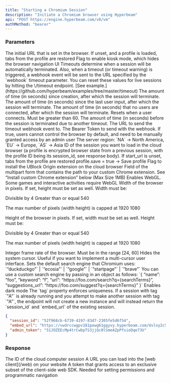 ```yaml
---
title: "Starting a Chromium Session"
description: "Initiate a Chromium browser using Hyperbeam"
api: "POST https://engine.hyperbeam.com/v0/vm"
authMethod: "bearer"
---
```


### Parameters

<Param body="start_url" type="string" default="about:blank">
  The initial URL that is set in the browser. If unset, and a profile is loaded,
  tabs from the profile are restored
</Param>

<Param body="kiosk" type="boolean" default={false}>
  Flag to enable kiosk mode, which hides the browser navigation UI
</Param>

<Param body="timeout" type="object">
  Timeouts determine when a session will be automatically terminated.
  Also, when a timeout (or timeout warning) is triggered, a webhook event will be sent to the URL specified by the `webhook` timeout parameter.
  <Tip>
    You can reset these values for live sessions by hitting the \<embed_url\>/timeout endpoint. [See example.](https://github.com/hyperbeam/examples/tree/master/timeout)
  </Tip>
  <Expandable>
      <Param body="absolute" type="number">
        The amount of time (in seconds) since creation, after which the session will terminate.
      </Param>
      <Param body="inactive" type="number">
        The amount of time (in seconds) since the last user input, after which the session will terminate.
      </Param>
      <Param body="offline" type="number" default="3600">
        The amount of time (in seconds) that no users are connected, after which the session will terminate. Resets when a user connects. Must be greater than 60.
      </Param>
      <Param body="warning" type="number" default="60">
        The amount of time (in seconds) before the session is terminated due to another timeout.
      </Param>
      <Param body="webhook" type="object">
        <Expandable>
          <Param body="url" type="string">
            The URL to send the timeout webhook event to.
          </Param>
          <Param body="bearer" type="string">
            The Bearer Token to send with the webhook.
          </Param>
        </Expandable>
      </Param>
  </Expandable>
</Param>

<Param body="control_disable_default" type="boolean" default={false}>
  If true, users cannot control the browser by default, and need to be manually
  granted access by an admin user
</Param>

<Param body="region" type="string" default="NA">
  The server region: `NA` → North America, `EU` → Europe, `AS` → Asia
</Param>

<Param body="profile.load" type="string">
  ID of the session you want to load in the cloud browser (a profile is
  encrypted browser state from a previous session, with the profile ID being its
  session_id, see response body). If start_url is unset, tabs from the profile
  are restored
</Param>

<Param body="profile.save" type="string">
  profile.save = true → Save profile
</Param>

<Param body="ublock" type="boolean" default={false}>
  Flag to install the UBlock Origin extension on the cloud browser
</Param>

<Param body="extension.field" type="string">
  Field of the multipart form that contains the path to your custom Chrome
  extension. See “Install custom Chrome extension” below (Max Size 1MB)
</Param>

<Param body="webgl" type="boolean" default={false}>
  Enables WebGL. Some games and interactive activities require WebGL
</Param>

<Param body="width" type="number" default={1280}>
Width of the browser in pixels. If set, height must be set as well. Width must be:

Divisible by 4
Greater than or equal 540

The max number of pixels (width height) is capped at 1920 1080

</Param>

<Param body="height" type="number" default={720}>
Height of the browser in pixels. If set, width must be set as well. Height must be:

Divisible by 4
Greater than or equal 540

The max number of pixels (width height) is capped at 1920 1080

</Param>

<Param body="fps" type="number" default={24}>
  Integer frame rate of the browser. Must be in the range [24, 60]
</Param>

<Param body="hide_cursor" type="boolean" default={false}>
  Hides the system cursor. Useful if you want to implement a multi-cursor user
  interface.
</Param>

<Param body="search_engine" type="string | object" default={"duckduckgo"}>
  Sets the default search engine that Chromium uses: `“duckduckgo”` | `“ecosia”` | `“google”` | `“startpage”` | `“brave”`
  <Accordion title="How to use custom search engine">
    You can use a custom search engine by passing in an object as follows:
      `{
        “name”: “foo”,
        “keyword”: “f”,
        “url”: “https://foo.com/search?q={searchTerms}”,
        “suggestions_url”: “https://foo.com/suggest?q={searchTerms}”
      }`
  </Accordion>
</Param>

<Param body="dark" type="boolean" default={false}>
  Enables dark mode
</Param>

<Param body="tag" type="string">
  The `tag` property enforces uniqueness. If a session with tag `"A"` is already running and you attempt to make another
  session with tag `"A"`, the endpoint will not create a new instance and will instead return the `session_id` and `embed_url` of the existing session.
</Param>

<ResponseExample>

```json Example response
{
  "session_id": "52f968cb-6739-4197-83d7-2305fe5d6f54",
  "embed_url": "https://vwdrccwgpv181powg61ggyvy.hyperbeam.com/Uvloy2c5QZeD1yMF_l1vVA?token=c8iw3SmQglOU0ugfLr3dWY2LalSKI_WOGUldEt8knbw",
  "admin_token": "51JOZEEcMp4trCwbpTS3jjQc0lSmeAZpPfxioDqe73U"
}
```

</ResponseExample>

### Response

<ResponseField name="session_id" type="string">
  The ID of the cloud computer session
</ResponseField>

<ResponseField name="embed_url" type="string">
  A URL you can load into the [web client](/web) on your website
</ResponseField>

<ResponseField name="admin_token" type="string">
  A token that grants access to an exclusive subset of the client-side web SDK.
  Needed for setting permissions and programmatic navigation
</ResponseField>
